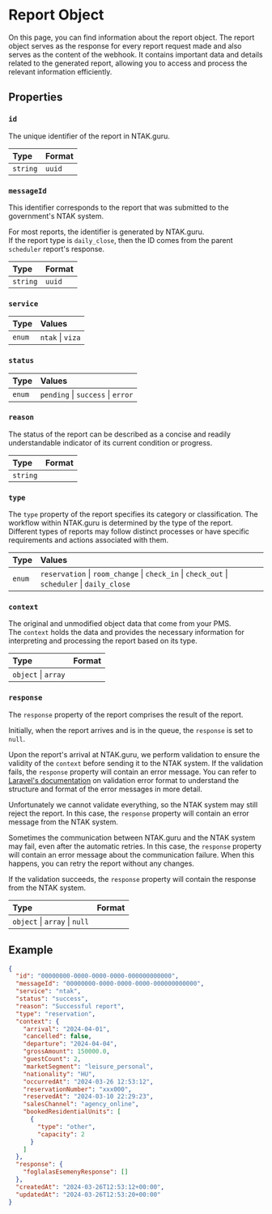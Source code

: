 # Report Object

On this page, you can find information about the report object.
The report object serves as the response for every report request made and also serves as the content of the webhook.
It contains important data and details related to the generated report, allowing you to access and process the relevant information efficiently.

## Properties

### `id`

The unique identifier of the report in NTAK.guru.

| Type     | Format |
|:---------|:-------|
| `string` | `uuid` |

### `messageId`

This identifier corresponds to the report that was submitted to the government's NTAK system.

For most reports, the identifier is generated by NTAK.guru. \
If the report type is `daily_close`, then the ID comes from the parent `scheduler` report's response.

| Type     | Format |
|:---------|:-------|
| `string` | `uuid` |

### `service`

| Type   | Values           |
|:-------|:-----------------|
| `enum` | `ntak` \| `viza` |

### `status`

| Type   | Values                            |
|:-------|:----------------------------------|
| `enum` | `pending` \| `success` \| `error` |

### `reason`

The status of the report can be described as a concise and readily understandable indicator of its current condition or progress.

| Type     | Format |
|:---------|:-------|
| `string` |        |

### `type`

The `type` property of the report specifies its category or classification.
The workflow within NTAK.guru is determined by the type of the report.
Different types of reports may follow distinct processes or have specific requirements and actions associated with them.

| Type   | Values                                                                                      |
|:-------|:--------------------------------------------------------------------------------------------|
| `enum` | `reservation` \| `room_change` \| `check_in` \| `check_out` \| `scheduler` \| `daily_close` |

### `context`

The original and unmodified object data that come from your PMS.\
The `context` holds the data and provides the necessary information for interpreting and processing the report based on its type.

| Type                | Format |
|:--------------------|:-------|
| `object` \| `array` |        |

### `response`

The `response` property of the report comprises the result of the report.

Initially, when the report arrives and is in the queue, the `response` is set to `null`.

Upon the report's arrival at NTAK.guru, we perform validation to ensure the validity of the `context` before sending it to the NTAK system.
If the validation fails, the `response` property will contain an error message.
You can refer to [Laravel's documentation](https://laravel.com/docs/validation#validation-error-response-format) on validation error format to understand the structure and format of the error messages in more detail.

Unfortunately we cannot validate everything, so the NTAK system may still reject the report.
In this case, the `response` property will contain an error message from the NTAK system.

Sometimes the communication between NTAK.guru and the NTAK system may fail, even after the automatic retries.
In this case, the `response` property will contain an error message about the communication failure.
When this happens, you can retry the report without any changes.

If the validation succeeds, the `response` property will contain the response from the NTAK system.

| Type                          | Format |
|:------------------------------|:-------|
| `object` \| `array` \| `null` |        |

## Example

```json copy
{
  "id": "00000000-0000-0000-0000-000000000000",
  "messageId": "00000000-0000-0000-0000-000000000000",
  "service": "ntak",
  "status": "success",
  "reason": "Successful report",
  "type": "reservation",
  "context": {
    "arrival": "2024-04-01",
    "cancelled": false,
    "departure": "2024-04-04",
    "grossAmount": 150000.0,
    "guestCount": 2,
    "marketSegment": "leisure_personal",
    "nationality": "HU",
    "occurredAt": "2024-03-26 12:53:12",
    "reservationNumber": "xxx000",
    "reservedAt": "2024-03-10 22:29:23",
    "salesChannel": "agency_online",
    "bookedResidentialUnits": [
      {
        "type": "other",
        "capacity": 2
      }
    ]
  },
  "response": {
    "foglalasEsemenyResponse": []
  },
  "createdAt": "2024-03-26T12:53:12+00:00",
  "updatedAt": "2024-03-26T12:53:20+00:00"
}
```